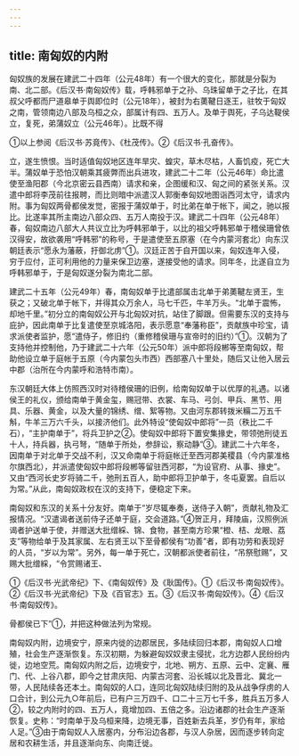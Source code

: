 ```yaml
---
---
---
```

title: 南匈奴的内附
---



匈奴族的发展在建武二十四年（公元48年）有一个很大的变化，那就是分裂为南、北二部。《后汉书·南匈奴传》载，呼韩邪单于之孙、乌珠留单于之子比，在其叔父呼都而尸道皋单于舆即位时（公元18年），被封为右薁鞬日逐王，驻牧于匈奴之南，管领南边八部及乌桓之众，部属计有四、五万人。及单于舆死，子乌达鞮侯立，复死，弟蒲奴立（公元46年）。比既不得

①以上参阅《后汉书·苏竟传》、《杜茂传》。②《后汉书·孔奋传》。

立，遂生愤恨。当时适值匈奴地区连年旱灾、蝗灾，草木尽枯，人畜饥疫，死亡大半。蒲奴单于恐怕汉朝乘其疲弊而出兵进攻，建武二十二年（公元46年）命比遣使至渔阳郡（今北京密云县西南）请求和亲，企图缓和汉、匈之间的紧张关系。汉遣中郎将李茂前往报聘，而比则暗中派遣汉人郭衡奉匈奴地图诣西河太守，请求内附。事为匈奴两骨都侯发觉，密报于蒲奴单于，时比弟在单于帐下，闻之，驰以报比。比遂率其所主南边八部众四、五万人南投于汉。建武二十四年（公元48年）春，匈奴南边八部大人共议立比为呼韩邪单于，以比的祖父呼韩邪单于稽侯珊曾依汉得安，故欲袭用“呼韩邪”的称号，于是遣使至五原塞（在今内蒙河套北）向东汉朝廷表示“愿永为藩蔽，扜御北虏”①。汉廷正苦于自开国以来，匈奴连年入侵，穷于应付，正可利用他的力量来保卫边塞，遂接受他的请求。同年冬，比遂自立为呼韩邪单于，于是匈奴遂分裂为南北二部。

建武二十五年（公元49年）春，南匈奴单于比遣部属击北单于弟薁鞬左贤王，生获之；又破北单于帐下，并得其众万余人，马七千匹，牛羊万头。“北单于震怖，却地千里。”初分立的南匈奴公开与北匈奴对抗，站住了脚跟。但需要东汉的支持与庇护，因此南单于比复遣使至京城洛阳，表示愿意“奉藩称臣”，贡献族中珍宝，请求派使者监护，愿“遣侍子，修旧约（重修稽侯珊与宣帝时的旧约）”①。汉朝为了支持他并控制他，乃于建武二十六年（公元50年）派中郎将段郴等至南匈奴，帮助他设立单于庭帐于五原（今内蒙包头市西）西部塞八十里处，随后又让他入居云中郡（治所在今内蒙呼和浩特市南）。

东汉朝廷大体上仿照西汉时对待稽侯珊的旧例，给南匈奴单于以优厚的礼遇。以诸侯王的礼仪，颁给南单于黄金玺，赐冠带、衣裳、车马、弓剑、甲兵、黑节、用具、乐器、黄金，以及大量的锦绣、缯、絮等物。又由河东郡转拨米糒二万五千斛，牛羊三万六千头，以接济他们。此外特设“使匈奴中郎将”一员（秩比二千石），“主护南单于”，将兵卫护之②。使匈奴中郎将下置安集掾史，带领弛刑徒五十人，持兵器，执弓弩，“随单于所处，参辞讼，察动静”③。建武二十六年冬，因南单于对北单于交战不利，汉又命南单于将庭帐迁至西河郡美稷县（今内蒙准格尔旗西北），并派遣使匈奴中郎将段郴等留驻西河郡，“为设官府、从事、掾史”。又由“西河长史岁将骑二千，弛刑五百人，助中郎将卫护单于，冬屯夏罢。自后以为常。”从此，南匈奴政权在汉的支持下，便稳定下来。

南匈奴和东汉的关系十分友好。南单于“岁尽辄奉奏，送侍子入朝”，贡献礼物及汇报情况。“汉遣谒者送前侍子还单于庭，交会道路。”④贺正月，拜陵庙，汉照例派谒者护送单于使，并赠送大批缯綵、锦、食物，甚至南方珍果“橙、桔、龙眼、荔支”等物给单于及其家属、左右贤王以下至骨都侯有“功善”者，即有功劳和表现好的人员，“岁以为常”。另外，每一单于死亡，汉朝都派使者前往，“吊祭慰赐”，又赐大批缯綵，“令赏赐诸王、

①《后汉书·光武帝纪》下、《南匈奴传》及《耿国传》。①《后汉书·南匈奴传》。②《后汉书·光武帝纪》下及《百官志》五。③《后汉书·南匈奴传》。④《后汉书·南匈奴传》。

骨都侯已下”①，并把这种做法列为常规。

南匈奴内附，边境安宁，原来内徙的边郡居民，多陆续回归本郡，南匈奴人口增殖，社会生产逐渐恢复。东汉初期，为躲避匈奴奴隶主侵扰，北方边郡人民纷纷内徙，边地空荒。南匈奴内附之后，边境安宁，北地、朔方、五原、云中、定襄、雁门、代、上谷八郡，即今之甘肃庆阳、内蒙古河套、沿长城以北及晋北、冀北一带，人民陆续各还本土。南匈奴的人口，连同北匈奴陆续归附的及从战争俘虏的人口合计，到公元九○年前后，已有户三万四千、口二十三万七千多，胜兵五万多人②，较之内附时的四、五万人，竟增加四、五倍之多。沿边诸郡的社会生产逐渐恢复。史称：“时南单于及乌桓来降，边境无事，百姓新去兵革，岁仍有年，家给人足。”③由于南匈奴人入居塞内，分布沿边各郡，与汉人杂居，因而逐步转向定居和农耕生活，并且逐渐向东、向南迁徙。